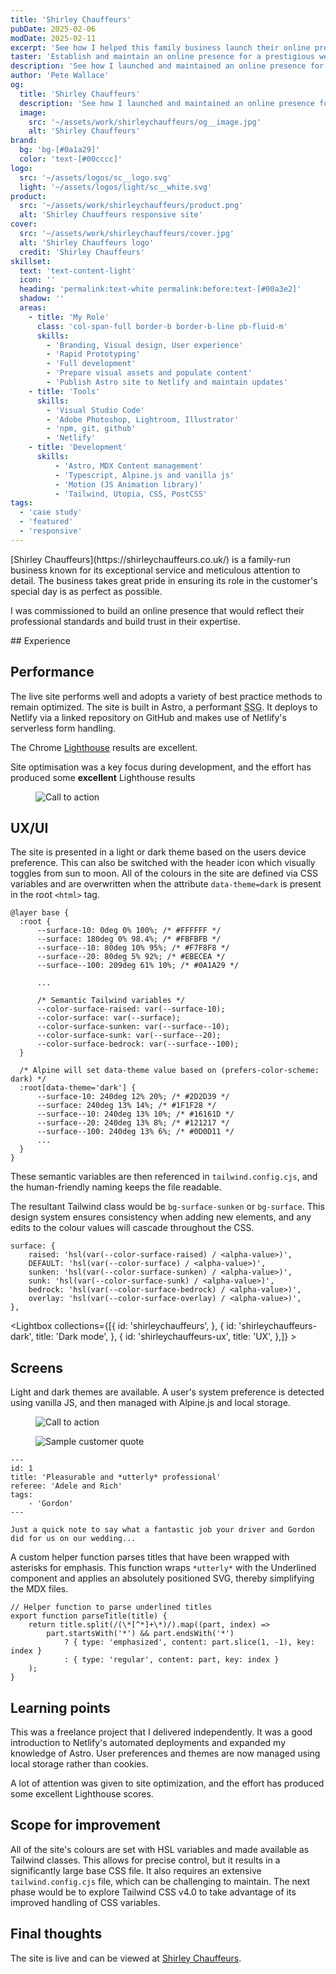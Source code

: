 ```yaml
---
title: 'Shirley Chauffeurs'
pubDate: 2025-02-06
modDate: 2025-02-11
excerpt: 'See how I helped this family business launch their online presence'
taster: 'Establish and maintain an online presence for a prestigious wedding chauffeur business.'
description: 'See how I launched and maintained an online presence for a prestigious wedding chauffeur business.'
author: 'Pete Wallace'
og:
  title: 'Shirley Chauffeurs'
  description: 'See how I launched and maintained an online presence for a prestigious wedding chauffeur business.'
  image: 
    src: '~/assets/work/shirleychauffeurs/og__image.jpg'
    alt: 'Shirley Chauffeurs'
brand: 
  bg: 'bg-[#0a1a29]'
  color: 'text-[#00cccc]'
logo:
  src: '~/assets/logos/sc__logo.svg'
  light: '~/assets/logos/light/sc__white.svg'
product: 
  src: '~/assets/work/shirleychauffeurs/product.png'
  alt: 'Shirley Chauffeurs responsive site'
cover:
  src: '~/assets/work/shirleychauffeurs/cover.jpg'
  alt: 'Shirley Chauffeurs logo'
  credit: 'Shirley Chauffeurs'
skillset:
  text: 'text-content-light'
  icon: ''
  heading: 'permalink:text-white permalink:before:text-[#00a3e2]'
  shadow: ''
  areas:
    - title: 'My Role'
      class: 'col-span-full border-b border-b-line pb-fluid-m'
      skills:
        - 'Branding, Visual design, User experience'
        - 'Rapid Prototyping'
        - 'Full development'
        - 'Prepare visual assets and populate content'
        - 'Publish Astro site to Netlify and maintain updates'
    - title: 'Tools'
      skills:
        - 'Visual Studio Code'
        - 'Adobe Photoshop, Lightroom, Illustrator'
        - 'npm, git, github'
        - 'Netlify'
    - title: 'Development'
      skills:
          - 'Astro, MDX Content management'
          - 'Typescript, Alpine.js and vanilla js'
          - 'Motion (JS Animation library)'
          - 'Tailwind, Utopia, CSS, PostCSS'
tags: 
  - 'case study'
  - 'featured'
  - 'responsive'
---
```




<p class="text-step-1">[Shirley Chauffeurs](https://shirleychauffeurs.co.uk/) is a family-run business known for its exceptional service and meticulous attention to detail. The business takes great pride in ensuring its role in the customer's special day is as perfect as possible.</p>

I was commissioned to build an online presence that would reflect their professional standards and build trust in their expertise. 

<Skills skillset={frontmatter.skillset} bg={frontmatter.brand.bg}>
## Experience
</Skills>

## Performance

The live site performs well and adopts a variety of best practice methods to remain optimized. The site is built in Astro, a performant <abbr title="Static Site Generator">SSG</abbr>. It deploys to Netlify via a linked repository on GitHub and makes use of Netlify's serverless form handling. 

The Chrome [Lighthouse](https://developer.chrome.com/docs/lighthouse/overview) results are excellent.

<div class="angleclip-tl-fluid-l lg:angleclip-tl-fluid-2xl -mb-fluid-5xl pb-fluid-5xl breakout bg-radial-[at_50%_75%] from-slate-700 to-slate-950 to-90% pt-fluid-2xl lg:pt-fluid-3xl text-center not-rte">
  <div class="container mx-auto">
  <Icon name="mdi:lighthouse" class="h-fluid-2xl w-fluid-2xl text-content-light mx-auto rounded-full bg-slate-700/80 p-fluid-xs mb-fluid-s" />
  <p class="font-headline text-step-2 md:text-step-4/tight font-normal text-content-light ">Site optimisation was a key focus during development, and the effort has produced some <strong class="font-extrabold">excellent</strong> Lighthouse results</p>
  </div>
</div>

<Figure  caption='100% achieved in 3 out of 4 categories' credit='Google Chrome Lighthouse' >
  <Image src={lighthouse} alt="Call to action" class="max-w-full mx-auto h-auto" quality={100} widths={[400, 760]} sizes={`768px`} />
</Figure>



## UX/UI
The site is presented in a light or dark theme based on the users device preference. This can also be switched with the header icon which visually toggles from sun to moon. All of the colours in the site are defined via CSS variables and are overwritten when the attribute `data-theme=dark` is present in the root `<html>` tag. 

```
@layer base {
  :root {
      --surface-10: 0deg 0% 100%; /* #FFFFFF */
      --surface: 180deg 0% 98.4%; /* #FBFBFB */
      --surface--10: 80deg 10% 95%; /* #F7F8F8 */
      --surface--20: 80deg 5% 92%; /* #EBECEA */
      --surface--100: 209deg 61% 10%; /* #0A1A29 */
      
      ...

      /* Semantic Tailwind variables */
      --color-surface-raised: var(--surface-10);
      --color-surface: var(--surface);
      --color-surface-sunken: var(--surface--10);
      --color-surface-sunk: var(--surface--20);
      --color-surface-bedrock: var(--surface--100);
  }

  /* Alpine will set data-theme value based on (prefers-color-scheme: dark) */
  :root[data-theme='dark'] {
      --surface-10: 240deg 12% 20%; /* #2D2D39 */
      --surface: 240deg 13% 14%; /* #1F1F28 */
      --surface--10: 240deg 13% 10%; /* #16161D */
      --surface--20: 240deg 13% 8%; /* #121217 */
      --surface--100: 240deg 13% 6%; /* #0D0D11 */
      ...
  }
}    
```

These semantic variables are then referenced in `tailwind.config.cjs`, and the human-friendly naming keeps the file readable.

The resultant Tailwind class would be `bg-surface-sunken` or `bg-surface`. This design system ensures consistency when adding new elements, and any edits to the colour values will cascade throughout the CSS. 

```
surface: {
    raised: 'hsl(var(--color-surface-raised) / <alpha-value>)',
    DEFAULT: 'hsl(var(--color-surface) / <alpha-value>)',
    sunken: 'hsl(var(--color-surface-sunken) / <alpha-value>)',
    sunk: 'hsl(var(--color-surface-sunk) / <alpha-value>)',
    bedrock: 'hsl(var(--color-surface-bedrock) / <alpha-value>)',
    overlay: 'hsl(var(--color-surface-overlay) / <alpha-value>)',
},
```


<Lightbox collections={[{
            id: 'shirleychauffeurs',
        },
        {
            id: 'shirleychauffeurs-dark',
            title: 'Dark mode',
        },
        {
            id: 'shirleychauffeurs-ux',
            title: 'UX',
        },]} >
<Fragment slot='title'>
## Screens
</Fragment>
Light and dark themes are available. A user's system preference is detected using vanilla JS, and then managed with Alpine.js and local storage.
</Lightbox>

<Figure  caption='Custom call to action for each car in the fleet' credit='Shirley Chauffeurs' >
  <Image src={cta} alt="Call to action" class="w-full h-auto" quality={'high'} widths={[400, 720, 960]} sizes={`768px`} />
</Figure>


<Figure  caption='Relevant testimonals are sorted to the front of the list using key words, and then limited to five. Selected words are highlighted with a svg underline to add emphasis and make the recommendataion appear more personable.'  >
  <Image src={quotation} alt="Sample customer quote" class="w-full h-auto" quality={'high'} widths={[400, 720, 960]} sizes={`769px`} />
</Figure>

```
---
id: 1
title: 'Pleasurable and *utterly* professional'
referee: 'Adele and Rich'
tags:
    - 'Gordon'
---

Just a quick note to say what a fantastic job your driver and Gordon did for us on our wedding...
```

A custom helper function parses titles that have been wrapped with asterisks for emphasis. This function wraps `*utterly*` with the Underlined component and applies an absolutely positioned SVG, thereby simplifying the MDX files. 

```
// Helper function to parse underlined titles
export function parseTitle(title) {
    return title.split(/(\*[^*]+\*)/).map((part, index) => 
        part.startsWith('*') && part.endsWith('*')
            ? { type: 'emphasized', content: part.slice(1, -1), key: index }
            : { type: 'regular', content: part, key: index }
    );
}
```

## Learning points
This was a freelance project that I delivered independently. It was a good introduction to Netlify's automated deployments and expanded my knowledge of Astro. User preferences and themes are now managed using local storage rather than cookies.

A lot of attention was given to site optimization, and the effort has produced some excellent Lighthouse scores.

## Scope for improvement
All of the site's colours are set with HSL variables and made available as Tailwind classes. This allows for precise control, but it results in a significantly large base CSS file. It also requires an extensive `tailwind.config.cjs` file, which can be challenging to maintain. The next phase would be to explore Tailwind CSS v4.0 to take advantage of its improved handling of CSS variables. 

<BlockPicture src={basket_40} class="my-fluid-2xl" alt="Close up of K Ring and cyclist" credit={frontmatter.title} wrapper={true} />

## Final thoughts

The site is live and can be viewed at [Shirley Chauffeurs](https://shirleychauffeurs.co.uk/). 
